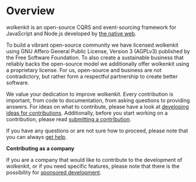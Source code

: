 
# Overview

wolkenkit is an open-source CQRS and event-sourcing framework for JavaScript and Node.js developed by [the native web](https://www.thenativeweb.io/).

To build a vibrant open-source community we have licensed wolkenkit using GNU Affero General Public License, Version 3 (AGPLv3) published by the Free Software Foundation. To also create a sustainable business that reliably backs the open-source model we additionally offer wolkenkit using a proprietary license. For us, open-source and business are not contradictory, but rather form a respectful partnership to create better software.

We value your dedication to improve wolkenkit. Every contribution is important, from code to documentation, from asking questions to providing answers. For ideas on what to contribute, please have a look at [developing ideas for contributions](../developing-ideas-for-contributions/). Additionally, before you start working on a contribution, please read [submitting a contribution](../submitting-a-contribution/).

If you have any questions or are not sure how to proceed, please note that you can always [get help](../../understanding-wolkenkit/getting-help/).

<Hint type='tip'>

**Contributing as a company**

If you are a company that would like to contribute to the development of wolkenkit, or if you need specific features, please note that there is the possibility for [sponsored development](../sponsoring-development).

</Hint>

